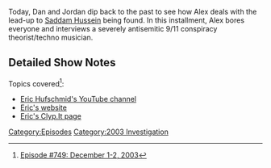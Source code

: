 {{DEFAULTSORT:
    #_EPISODE_0749:December 1-2, 2003
}}{{Episode
    | title             = December 1-2, 2003
    | caption           = Listen to this episode on [https://knowledgefight.libsyn.com/749-december-1-2-2003 Libsyn] [https://open.spotify.com/episode/1mzTtnGdAIbcF34eaCv2qc Spotify], Read the [[Transcript/749: December 1-2, 2003|Unofficial Transcript]]
    | episodeNumber     = 749
    | length            = 01:06:12
    | airDate           = November 21, 2022
    | coverageStartDate = December 1, 2003
    | coverageEndDate   = December 2, 2003
    | episodeType       = [[:Category:2003 Investigation|2003 Investigation]]
    | appearance        = [[Michael Savage]], [[Eric Huff Schmidt]]
    | previousEpisode   = [[748: November 16, 2022]]
    | nextEpisode       = [[750: Formulaic Objections Part 11]]
}}

{{Stub}}

Today, Dan and Jordan dip back to the past to see how Alex deals with the lead-up to [[Saddam Hussein]] being found.  In this installment, Alex bores everyone and interviews a severely antisemitic 9/11 conspiracy theorist/techno musician.

==Detailed Show Notes==

Topics covered<ref>[https://knowledgefight.com/research/2022/11/20/episode-749-december-1-2-2003 Episode #749: December 1-2, 2003]</ref>:

*[https://www.youtube.com/@EricHufschmid/videos Eric Hufschmid's YouTube channel]
*[http://www.hugequestions.com/Eric/TFC/Battle-Plan.html Eric's website]
*[https://clyp.it/user/2k0mzyss Eric's Clyp.It page]

[[Category:Episodes]]
[[Category:2003 Investigation]]
